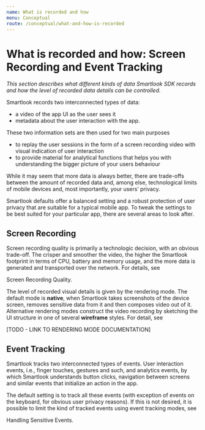 ```yaml
---
name: What is recorded and how
menu: Conceptual
route: /conceptual/what-and-how-is-recorded
---
```



# What is recorded and how: Screen Recording and Event Tracking

*This section describes what different kinds of data Smartlook SDK records and how the level of recorded data details can be controlled.*

Smartlook records two interconnected types of data: 
- a video of the app UI as the user sees it
- metadata about the user interaction with the app. 

These two information sets are then used for two main purposes
- to replay the user sessions in the form of a screen recording video with visual indication of user interaction
- to provide material for analytical functions that helps you with understanding the bigger picture of your users behaviour

While it may seem that more data is always better, there are trade-offs between the amount of recorded data and, among else, technological limits of mobile devices and, most importantly, your users’ privacy.

Smartlook defaults offer a balanced setting and a robust protection of user privacy that are suitable for a typical mobile app. To tweak the settings to be best suited for your particular app, there are several areas to look after.

## Screen Recording

Screen recording quality is primarily a technologic decision, with an obvious trade-off. The crisper and smoother the video, the higher the Smartlook footprint in terms of CPU, battery and memory usage, and the more data is generated and transported over the network. For details, see

<Link to="/conceptual/screen-recording-quality">Screen Recording Quality</Link>.

The level of recorded visual details is given by the rendering mode. The default mode is **native**, when Smartlook takes screenshots of the device screen, removes sensitive data from it and then composes video out of it. Alternative rendering modes construct the video recording by sketching the UI structure in one of several **wireframe** styles. For detail, see

[TODO - LINK TO RENDERING MODE DOCUMENTATION]

## Event Tracking

Smartlook tracks two interconnected types of events. User interaction events, i.e., finger touches, gestures and such, and analytics events, by which Smartlook understands button clicks, navigation between screens and similar events that initialize an action in the app.

The default setting is to track all these events (with exception of events on the keyboard, for obvious user privacy reasons). If this is not desired, it is possible to limit the kind of tracked events using event tracking modes, see

<Link to="/conceptual/handling-sensitive-data#handling-sensitive-events">Handling Sensitive Events</Link>.


